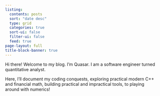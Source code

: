```yaml
---
listing:
  contents: posts
  sort: "date desc"
  type: grid
  categories: true
  sort-ui: false
  filter-ui: false
  feed: true
page-layout: full
title-block-banner: true
---
```

Hi there! Welcome to my blog. I'm Quasar. I am a software engineer turned quantitative analyst. 

Here, I'll document my coding conquests, exploring practical modern C++ and financial math, building practical and impractical tools, to playing around with numerics!



